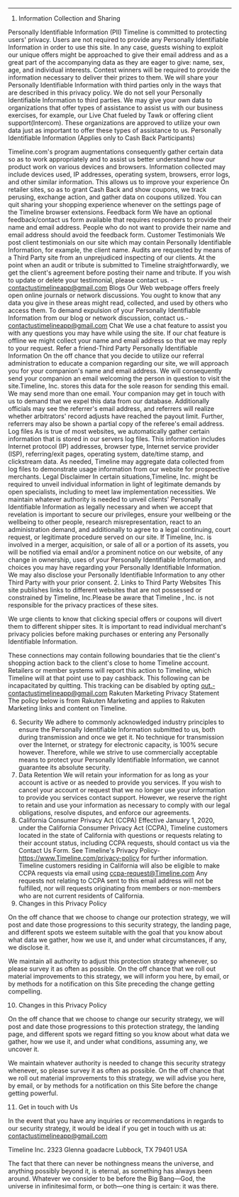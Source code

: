 
---

1. Information Collection and Sharing


Personally Identifiable Information (PII)
Timeline is committed to protecting users' privacy. Users are not required to provide any Personally Identifiable Information in order to use this site.
In any case, guests wishing to exploit our unique offers might be approached to give their email address and as a great part of the accompanying data as they are eager to give: name, sex, age, and individual interests. Contest winners will be required to provide the information necessary to deliver their prizes to them.
We will share your Personally Identifiable Information with third parties only in the ways that are described in this privacy policy. We do not sell your Personally Identifiable Information to third parties.
We may give your own data to organizations that offer types of assistance to assist us with our business exercises, for example, our Live Chat fueled by Tawk or offering client support(Intercom). These organizations are approved to utilize your own data just as important to offer these types of assistance to us.
Personally Identifiable Information (Applies only to Cash Back Participants)



Timeline.com's program augmentations consequently gather certain data so as to work appropriately and to assist us better understand how our product work on various devices and browsers. Information collected may include devices used, IP addresses, operating system, browsers, error logs, and other similar information. This allows us to improve your experience
On retailer sites, so as to grant Cash Back and show coupons, we track perusing, exchange action, and gather data on coupons utilized. You can quit sharing your shopping experience whenever on the settings page of the Timeline browser extensions.
Feedback form
We have an optional feedback/contact us form available that requires responders to provide their name and email address. People who do not want to provide their name and email address should avoid the feedback form.
Customer Testimonials
We post client testimonials on our site which may contain Personally Identifiable Information, for example, the client name. Audits are requested by means of a Third Party site from an unprejudiced inspecting of our clients. At the point when an audit or tribute is submitted to Timeline straightforwardly, we get the client's agreement before posting their name and tribute. If you wish to update or delete your testimonial, please contact us. - contactustimelineapp@gmail.com
Blogs
Our Web webpage offers freely open online journals or network discussions. You ought to know that any data you give in these areas might read, collected, and used by others who access them. To demand expulsion of your Personally Identifiable Information from our blog or network discussion, contact us.- contactustimelineapp@gmail.com
Chat
We use a chat feature to assist you with any questions you may have while using the site. If our chat feature is offline we might collect your name and email address so that we may reply to your request.
Refer a friend-Third Party Personally Identifiable Information
On the off chance that you decide to utilize our referral administration to educate a companion regarding our site, we will approach you for your companion's name and email address. We will consequently send your companion an email welcoming the person in question to visit the site.Timeline, Inc. stores this data for the sole reason for sending this email. We may send more than one email. Your companion may get in touch with us to demand that we expel this data from our database. Additionally officials may see the referrer's email address, and referrers will realize whether arbitrators' record adjusts have reached the payout limit. Further, referrers may also be shown a partial copy of the referee's email address.
Log files
As is true of most websites, we automatically gather certain information that is stored in our servers log files. This information includes Internet protocol (IP) addresses, browser type, Internet service provider (ISP), referring/exit pages, operating system, date/time stamp, and clickstream data.
As needed, Timeline may aggregate data collected from log files to demonstrate usage information from our website for prospective merchants.
Legal Disclaimer
In certain situations,Timeline, Inc. might be required to unveil individual information in light of legitimate demands by open specialists, including to meet law implementation necessities. We maintain whatever authority is needed to unveil clients' Personally Identifiable Information as legally necessary and when we accept that revelation is important to secure our privileges, ensure your wellbeing or the wellbeing to other people, research misrepresentation, react to an administration demand, and additionally to agree to a legal continuing, court request, or legitimate procedure served on our site.
If Timeline, Inc. is involved in a merger, acquisition, or sale of all or a portion of its assets, you will be notified via email and/or a prominent notice on our website, of any change in ownership, uses of your Personally Identifiable Information, and choices you may have regarding your Personally Identifiable Information.
We may also disclose your Personally Identifiable Information to any other Third Party with your prior consent.
2. Links to Third Party Websites
This site publishes links to different websites that are not possessed or constrained by Timeline, Inc.Please be aware that Timeline , Inc. is not responsible for the privacy practices of these sites.

We urge clients to know that clicking special offers or coupons will divert them to different shipper sites. It is important to read individual merchant's privacy policies before making purchases or entering any Personally Identifiable Information. 

These connections may contain following boundaries that tie the client's shopping action back to the client's close to home Timeline account. Retailers or member systems will report this action to Timeline, which Timeline will at that point use to pay cashback. This following can be incapacitated by quitting.
 This tracking can be disabled by opting out.-contactustimelineapp@gmail.com
Rakuten Marketing Privacy Statement
The policy below is from Rakuten Marketing and applies to Rakuten Marketing links and content on Timeline.



6. Security
We adhere to commonly acknowledged industry principles to ensure the Personally Identifiable Information submitted to us, both during transmission and once we get it. No technique for transmission over the Internet, or strategy for electronic capacity, is 100% secure however. Therefore, while we strive to use commercially acceptable means to protect your Personally Identifiable Information, we cannot guarantee its absolute security.
7. Data Retention
We will retain your information for as long as your account is active or as needed to provide you services. If you wish to cancel your account or request that we no longer use your information to provide you services contact support. However, we reserve the right to retain and use your information as necessary to comply with our legal obligations, resolve disputes, and enforce our agreements.
8. California Consumer Privacy Act (CCPA)
Effective January 1, 2020, under the California Consumer Privacy Act (CCPA), Timeline customers located in the state of California with questions or requests relating to their account status, including CCPA requests, should contact us via the Contact Us Form.
See Timeline's Privacy Policy-https://www.Timeline.com/privacy-policy  for further information.
Timeline customers residing in California will also be eligible to make CCPA requests via email using ccpa-request@Timeline.com
Any requests not relating to CCPA sent to this email address will not be fulfilled, nor will requests originating from members or non-members who are not current residents of California.
9. Changes in this Privacy Policy 

On the off chance that we choose to change our protection strategy, we will post and date those progressions to this security strategy, the landing page, and different spots we esteem suitable with the goal that you know about what data we gather, how we use it, and under what circumstances, if any, we disclose it. 

We maintain all authority to adjust this protection strategy whenever, so please survey it as often as possible. On the off chance that we roll out material improvements to this strategy, we will inform you here, by email, or by methods for a notification on this Site preceding the change getting compelling. 

10. Changes in this Privacy Policy 

On the off chance that we choose to change our security strategy, we will post and date those progressions to this protection strategy, the landing page, and different spots we regard fitting so you know about what data we gather, how we use it, and under what conditions, assuming any, we uncover it. 

We maintain whatever authority is needed to change this security strategy whenever, so please survey it as often as possible. On the off chance that we roll out material improvements to this strategy, we will advise you here, by email, or by methods for a notification on this Site before the change getting powerful. 

11. Get in touch with Us 

In the event that you have any inquiries or recommendations in regards to our security strategy, it would be ideal if you get in touch with us at: contactustimelineapp@gmail.com

Timeline Inc.
2323 Glenna goadacre
Lubbock, TX 79401
USA


The fact that there can never be nothingness means the universe, and anything possibly beyond it, is eternal, as something has always been around. Whatever we consider to be before the Big Bang—God, the universe in infinitesimal form, or both—one thing is certain: it was there.
